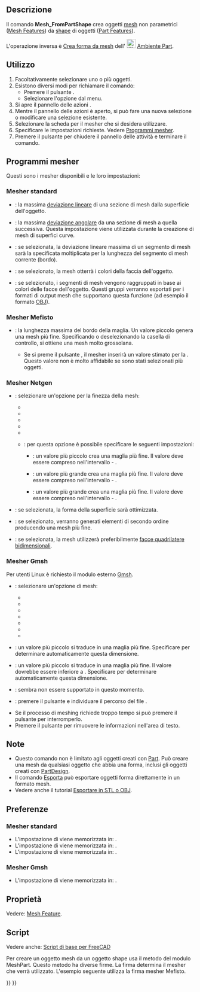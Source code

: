 <languages/>

{{Docnav/it
|[[Mesh_Export/it|Esporta mesh]]
|[[Mesh_RemeshGmsh/it|Affinamento]]
|[[Mesh_Workbench/it|Mesh]]
|IconL=Mesh_Export.svg
|IconR=Mesh_RemeshGmsh.svg
|IconC=Workbench_Mesh.svg
}}

{{GuiCommand/it|Name=Mesh_FromPartShape|Name/it=Mesh da forma‏‎|MenuLocation=Mesh → Crea mesh da una forma...|Workbenches=[[Mesh Workbench/it|Mesh]]}}

<span id="Description"></span>
==Descrizione==

Il comando '''Mesh_FromPartShape''' crea oggetti [[mesh/it|mesh]] non parametrici ([[Mesh_Feature/it|Mesh Features]]) da [[shape/it|shape]] di oggetti ([[Part_Feature/it|Part Features]]).

L'operazione inversa è [[Part_ShapeFromMesh/it|Crea forma da mesh]] dell' [[File:Workbench_Part.svg|24px]] [[Part_Workbench/it|Ambiente Part]].

<span id="Usage"></span>
==Utilizzo==

# Facoltativamente selezionare uno o più oggetti.
# Esistono diversi modi per richiamare il comando:
#* Premere il pulsante {{Button|[[Image:Mesh_FromPartShape.svg|16px]] [[Mesh_FromPartShape/it|Crea mesh da una forma...]]}}.
#* Selezionare l'opzione {{MenuCommand|Mesh → [[Image:Mesh_FromPartShape.svg|16px]] Crea mesh da una forma...}} dal menu.
# Si apre il pannello delle azioni {{MenuCommand|Tessellazione}}.
# Mentre il pannello delle azioni è aperto, si può fare una nuova selezione o modificare una selezione esistente.
# Selezionare la scheda per il mesher che si desidera utilizzare.
# Specificare le impostazioni richieste. Vedere [[Mesh_FromPartShape/it#Programmi_mesher|Programmi mesher]].
# Premere il pulsante {{Button|OK}} per chiudere il pannello delle attività e terminare il comando.

<span id="Meshers"></span>
==Programmi mesher==

Questi sono i mesher disponibili e le loro impostazioni:

<span id="Standard_mesher"></span>
=== Mesher standard===

* {{MenuCommand|Deviazione di superficie}}: la massima [https://www.opencascade.com/doc/occt-7.3.0/overview/html/occt_user_guides__modeling_algos.html#occt_modalg_11_2 deviazione lineare] di una sezione di mesh dalla superficie dell'oggetto.
* {{MenuCommand|Deviazione angolare}}: la massima [https://www.opencascade.com/doc/occt-7.3.0/overview/html/occt_user_guides__modeling_algos.html#occt_modalg_11_2 deviazione angolare] da una sezione di mesh a quella successiva. Questa impostazione viene utilizzata durante la creazione di mesh di superfici curve.
* {{MenuCommand|Deviazione relativa delle superfici}}: se selezionata, la deviazione lineare massima di un segmento di mesh sarà la {{MenuCommand|Deviazione di superficie}} specificata moltiplicata per la lunghezza del segmento di mesh corrente (bordo).
* {{MenuCommand|Applica i colori delle facce alla mesh}}: se selezionato, la mesh otterrà i colori della faccia dell'oggetto.
* {{MenuCommand|Definisci i segmenti con i colori delle facce}}: se selezionato, i segmenti di mesh vengono raggruppati in base ai colori delle facce dell'oggetto. Questi gruppi verranno esportati per i formati di output mesh che supportano questa funzione (ad esempio il formato [https://en.wikipedia.org/wiki/Wavefront_.obj_file OBJ]).

<span id="Mefisto_mesher"></span>
===Mesher Mefisto===

*{{MenuCommand|Lunghezza massima dello spigolo}}: la lunghezza massima del bordo della maglia. Un valore piccolo genera una mesh più fine. Specificando {{Value|0}} o deselezionando la casella di controllo, si ottiene una mesh molto grossolana.
** Se si preme il pulsante {{Button|Stima}}, il mesher inserirà un valore stimato per la {{MenuCommand|Lunghezza massima dello spigolo}}. Questo valore non è molto affidabile se sono stati selezionati più oggetti.

<span id="Netgen_mesher"></span>
===Mesher Netgen===

* {{MenuCommand|Finezza}}: selezionare un'opzione per la finezza della mesh:
**{{MenuCommand|Molto grossa}} 
**{{MenuCommand|Grossa}} 
**{{MenuCommand|Moderata}} 
**{{MenuCommand|Fine}}
**{{MenuCommand|Molto fine}}
**{{MenuCommand|Definita dall'utente}}: per questa opzione è possibile specificare le seguenti impostazioni:
*** {{MenuCommand|Dimensione della mesh}}: un valore più piccolo crea una maglia più fine. Il valore deve essere compreso nell'intervallo {{Value|0.1}} - {{Value|1.0}}.
*** {{MenuCommand|Numero di elementi per spigolo}}: un valore più grande crea una maglia più fine. Il valore deve essere compreso nell'intervallo {{Value|0.2}} - {{Value|10.0}}.
*** {{MenuCommand|Numero di elementi per il raggio di curvatura}}: un valore più grande crea una maglia più fine. Il valore deve essere compreso nell'intervallo {{Value|0.2}} - {{Value|10.0}}.
*{{MenuCommand|Ottimizza la superficie}}: se selezionata, la forma della superficie sarà ottimizzata.
*{{MenuCommand|Elementi di secondo ordine}}: se selezionato, verranno generati elementi di secondo ordine producendo una mesh più fine.
*{{MenuCommand|Dominato da quadrangoli}}: se selezionata, la mesh utilizzerà preferibilmente [https://en.wikipedia.org/wiki/Types_of_mesh#Two-dimensional facce quadrilatere bidimensionali].

<span id="Gmsh_mesher"></span>
===Mesher Gmsh===

Per utenti Linux è richiesto il modulo esterno [https://gmsh.info/ Gmsh].

<div class="mw-translate-fuzzy">
* {{MenuCommand|Meshing}}: selezionare un'opzione di mesh:
** {{MenuCommand|Automatica}}
** {{MenuCommand|Adattivo}}
** {{MenuCommand|Delaunay}}
** {{MenuCommand|Frontale}}
** {{MenuCommand|BAMG}}
** {{MenuCommand|Quad frontale}}
** {{MenuCommand|Parallelogrammi}}
* {{MenuCommand|Dimensione massima dell'elemento}}: un valore più piccolo si traduce in una maglia più fine. Specificare {{Value|0}} per determinare automaticamente questa dimensione.
* {{MenuCommand|Dimensione minima dell'elemento}}: un valore più piccolo si traduce in una maglia più fine. Il valore dovrebbe essere inferiore a {{MenuCommand|Dimensione massima dell'elemento}}. Specificare {{Value|0}} per determinare automaticamente questa dimensione.
* {{MenuCommand|Angolo}}: sembra non essere supportato in questo momento.
* {{MenuCommand|Percorso}}: premere il pulsante {{Button|...}} e individuare il percorso del file {{FileName|gmsh.exe}}.
* Se il processo di meshing richiede troppo tempo si può premere il pulsante {{Button|Termina}} per interromperlo.
* Premere il pulsante {{Button|Pulisci}} per rimuovere le informazioni nell'area di testo. <!--Because the task panel closes the Clear button cannot be used with this command. But the same task panel is used for the Mesh_RemeshGmsh command-->
</div>

<span id="Notes"></span>
==Note==

* Questo comando non è limitato agli oggetti creati con [[Part_Workbench/it|Part]]. Può creare una mesh da qualsiasi oggetto che abbia una forma, inclusi gli oggetti creati con [[PartDesign_Workbench/it|PartDesign]].
* Il comando [[Std_Export/it|Esporta]] può esportare oggetti forma direttamente in un formato mesh.
* Vedere anche il tutorial [[Export_to_STL_or_OBJ/it|Esportare in STL o OBJ]].

<span id="Preferences"></span>
==Preferenze==

<span id="Standard_mesher"></span>
===Mesher standard===

* L'impostazione di {{MenuCommand|Surface deviation}} viene memorizzata in: {{MenuCommand|Strumenti → Modifica parametri... → BaseApp → Preferences → Mod → Mesh → Meshing → Standard → LinearDeflection}}.
* L'impostazione di {{MenuCommand|Angular deviation}} viene memorizzata in: {{MenuCommand|Strumenti → Modifica parametri... → BaseApp → Preferences → Mod → Mesh → Meshing → Standard → AngularDeflection}}.
* L'impostazione di {{MenuCommand|Relative surface deviation}} viene memorizzata in: {{MenuCommand|Strumenti → Modifica parametri... → BaseApp → Preferences → Mod → Mesh → Meshing → Standard → RelativeLinearDeflection}}.

<span id="Gmsh_mesher"></span>
===Mesher Gmsh===

* L'impostazione di {{MenuCommand|Path}} viene memorizzata in: {{MenuCommand|Strumenti → Modifica parametri... → BaseApp → Preferences → Mod → Mesh → Meshing → gmshExe}}.

<span id="Properties"></span>
==Proprietà==

Vedere: [[Mesh_Feature/it|Mesh Feature]].

<span id="Scripting"></span>
==Script==

Vedere anche: [[FreeCAD Scripting Basics/it|Script di base per FreeCAD]]

Per creare un oggetto mesh da un oggetto shape usa il metodo {{incode|meshFromShape}} del modulo MeshPart. Questo metodo ha diverse firme. La firma determina il mesher che verrà utilizzato. L'esempio seguente utilizza la firma mesher Mefisto.

{{Code|code=
import FreeCAD, Part, Mesh, MeshPart

cyl = FreeCAD.ActiveDocument.addObject("Part::Cylinder","Cylinder")
FreeCAD.ActiveDocument.recompute()

msh = FreeCAD.ActiveDocument.addObject("Mesh::Feature", "Mesh")
msh.Mesh = MeshPart.meshFromShape(Shape=cyl.Shape, MaxLength=1)
msh.ViewObject.DisplayMode = "Flat Lines"
}}


{{Docnav/it
|[[Mesh_Export/it|Esporta mesh]]
|[[Mesh_RemeshGmsh/it|Affinamento]]
|[[Mesh_Workbench/it|Mesh]]
|IconL=Mesh_Export.svg
|IconR=Mesh_RemeshGmsh.svg
|IconC=Workbench_Mesh.svg
}}

{{Mesh Tools navi{{#translation:}}}}
{{Userdocnavi{{#translation:}}}}
{{clear}}